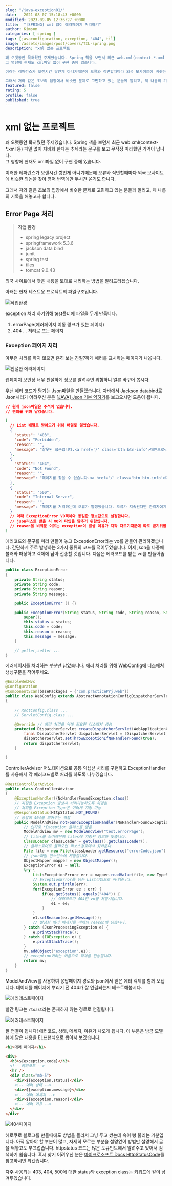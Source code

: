 ```yaml
---
slug: "/java-exception01/"
date:   2021-08-07 15:18:43 +0000
modified: 2023-09-05 12:36:27 +0000
title:  "[SPRING] xml 없이 에러페이지 처리하기"
author: Kimson
categories: [ spring ]
tags: [javaconfiguration, exception, "404", til]
image: /assets/images/post/covers/TIL-spring.png
description: "xml 없는 프로젝트

꽤 오랫동안 묵혀뒀던 주제였습니다. Spring 책을 보면서 최근 web.xml(context-*.xml 등) 파일 없이 자바화 한다는 추세라는 문구를 보고 무작정 따라했던 기억이 납니다.  
그 영향에 현재도 xml파일 없이 구현 중에 있습니다.

이러한 레퍼런스가 오랜시간 쌓인게 아니기때문에 오류와 직면할때마다 외국 모사이트에 비슷한 의논을 찾아 영어 번역에만 두시간 쏟기도 합니다.

그래서 저와 같은 초보의 입장에서 비슷한 문제로 고민하고 있는 분들께 알리고, 제 나름의 기록을 해놓고자 합니다."
featured: false
rating: 5
profile: false
published: true
---
```


# xml 없는 프로젝트

꽤 오랫동안 묵혀뒀던 주제였습니다. Spring 책을 보면서 최근 web.xml(context-\*.xml 등) 파일 없이 자바화 한다는 추세라는 문구를 보고 무작정 따라했던 기억이 납니다.  
그 영향에 현재도 xml파일 없이 구현 중에 있습니다.

이러한 레퍼런스가 오랜시간 쌓인게 아니기때문에 오류와 직면할때마다 외국 모사이트에 비슷한 의논을 찾아 영어 번역에만 두시간 쏟기도 합니다.

그래서 저와 같은 초보의 입장에서 비슷한 문제로 고민하고 있는 분들께 알리고, 제 나름의 기록을 해놓고자 합니다.

## Error Page 처리

> **작업 환경**
>
> - spring legacy project
> - springframework 5.3.6
> - jackson data bind
> - junit
> - spring test
> - tiles
> - tomcat 9.0.43

외국 사이트에서 찾은 내용을 토대로 처리하는 방법을 알려드리겠습니다.

아래는 현재 테스트용 프로젝트의 파일구조입니다.

![작업환경](/assets/images/post/exception/exception01.png)

exception 처리 하기위해 test폴더에 파일을 두개 만듭니다.

1. errorPage(에러페이지 이동 링크가 있는 페이지)
2. 404 ... 처리로 뜨는 페이지

### Exception 페이지 처리

아무런 처리를 하지 않으면 흔히 보는 친절?하게 에러를 표시하는 페이지가 나옵니다.

![친절한 에러페이지](/assets/images/post/exception/exception02.png)

웹페이지 보안상 너무 친절하게 정보를 알려주면 위험하니 얼른 바꾸어 봅시다.

우선 에러 코드가 담기는 Json파일을 만들겠습니다.
자바에서 Jackson databind로 Json처리가 어려우신 분은 [[JAVA] Json 기본 익히기](https://kkn1125.github.io/java-jackson-databind/)를 보고오시면 도움이 됩니다.

```json
// 원래 json파일은 주석이 없습니다.
// 편의를 위해 달겠습니다.

[
  // List 배열로 받아오기 위해 배열로 열었습니다.
  {
    "status": "403",
    "code": "Forbidden",
    "reason": "",
    "message": "잘못된 접근입니다.<a href='/' class='btn btn-info'>메인으로</a>"
  },
  {
    "status": "404",
    "code": "Not Found",
    "reason": "",
    "message": "페이지를 찾을 수 없습니다.<a href='/' class='btn btn-info'>메인으로</a>"
  },
  {
    "status": "500",
    "code": "Internal Server",
    "reason": "",
    "message": "페이지를 처리하는데 오류가 발생했습니다. 오류가 지속된다면 관리자에게 문의해주세요."
  }
  // 아래 ExceptionError VO객체와 동일한 정보값으로 설정합니다.
  // json리스트 받을 시 VO와 타입을 맞추기 위함입니다.
  // reason을 비워둔 이유는 exception이 발생 이유가 각각 다르기때문에 따로 받기위함입니다.
]
```

에러코드와 문구를 미리 만들어 놓고 ExceptionError라는 vo를 만들어 관리하겠습니다. 간단하게 주로 발생하는 3가지 종류의 코드를 적어두었습니다. 이제 json을 나중에 불러와 파싱하고 객체에 담아 전송할 것입니다. 다음은 에러코드를 받는 vo를 만들어줍니다.

```java
public class ExceptionError
{
	private String status;
	private String code;
	private String reason;
	private String message;

    public ExceptionError () {}

	public ExceptionError(String status, String code, String reason, String message) {
		super();
		this.status = status;
		this.code = code;
		this.reason = reason;
		this.message = message;
	}

    // getter,setter ...
}
```

에러페이지를 처리하는 부분만 남았습니다. 에러 처리를 위해 WebConfig에 디스패처 생성구문을 적어주세요.

```java
@EnableWebMvc
@Configuration
@ComponentScan(basePackages = {"com.practicePrj.web"})
public class WebConfig extends AbstractAnnotationConfigDispatcherServletInitializer
{

    // RootConfig.class ...
    // ServletConfig.class ...

    @Override // 에러 처리를 위해 필요한 디스패처 생성
    protected DispatcherServlet createDispatcherServlet(WebApplicationContext servletAppContext) {
        final DispatcherServlet dispatcherServlet = (DispatcherServlet) super.createDispatcherServlet(servletAppContext);
        dispatcherServlet.setThrowExceptionIfNoHandlerFound(true);
        return dispatcherServlet;
    }

}
```

ControllerAdvisor 어노테이션으로 공통 익셉션 처리를 구현하고 ExceptionHandler를 사용해서 각 에러코드별로 처리를 하도록 나누겠습니다.

```java
@RestControllerAdvice
public class ControllerAdvisor
{
	@ExceptionHandler({NoHandlerFoundException.class})
    // 지정한 Exception 발생시 처리가능하도록 위임됨
    // 처리할 Exception Type은 여러개 지정 가능
	@ResponseStatus(HttpStatus.NOT_FOUND)
    // 응답에 404를 띄어주는 역할
	public ModelAndView notFoundExceptionHandler(NoHandlerFoundException ex) {
        // 인자로 *Exception 클래스를 받음
		ModelAndView mv = new ModelAndView("test.errorPage");
        // tiles를 쓰기때문에 tiles에 지정된 경로와 맞춥니다.
		ClassLoader classLoader = getClass().getClassLoader();
		// 클래스로더로 불러오면 리소스경로에서 찾아준다.
		File file = new File(classLoader.getResource("errorCode.json").getFile());
        // json파일 인스턴스에 저장합니다.
		ObjectMapper mapper = new ObjectMapper();
		ExceptionError e1 = null;
		try {
			List<ExceptionError> err = mapper.readValue(file, new TypeReference<List<ExceptionError>>() {});
            // ExceptionError를 담는 List타입으로 꺼내옵니다.
			System.out.println(err);
			for(ExceptionError ee : err) {
				if(ee.getStatus().equals("404")) {
                    // 에러코드가 404인 vo를 저장시킵니다.
					e1 = ee;
				}
			}
			e1.setReason(ex.getMessage());
            // 발생한 에러 메세지를 객체의 reason에 담습니다.
		} catch (JsonProcessingException e) {
			e.printStackTrace();
		} catch (IOException e) {
			e.printStackTrace();
		}
		mv.addObject("exception",e1);
        // exception이라는 이름으로 객체를 전송합니다.
		return mv;
	}
}
```

ModelAndView를 사용하여 응답페이지 경로와 json에서 얻은 에러 객체를 함께 보냅니다. 데이터를 페이지에 뿌리기 전 404가 잘 연결되는지 테스트해봅시다.

![에러테스트페이지](/assets/images/post/exception/exception03.png)

빨간 링크는 `/toast`라는 존재하지 않는 경로로 연결됩니다.

![에러테스트페이지](/assets/images/post/exception/exception04.png)

잘 연결이 됩니다! 에러코드, 상태, 메세지, 이유가 나오게 됩니다. 이 부분은 방금 모델뷰에 담은 내용을 EL표현식으로 뽑아서 보겠습니다.

```html
<h1>에러 페이지</h1>

<div>
  <h3>${exception.code}</h3>
  <!-- 에러코드 -->
  <hr />
  <div class="mb-5">
    <div>${exception.status}</div>
    <!-- 에러 상태 -->
    <div>${exception.message}</div>
    <!-- 에러 메세지 -->
    <div>${exception.reason}</div>
    <!-- 에러 이유 -->
  </div>
</div>
```

![404페이지](/assets/images/post/exception/exception05.png)

헤로쿠로 블로그를 만들때에도 방법을 몰라서 그냥 두고 썼는데 속이 뻥 뚫리는 기분입니다. 아직 알아야 할 부분이 많고, 자세히 모르는 부분을 설명없이 방법만 설명해서 글을 써놓고도 부끄럽습니다. httpstatus 코드는 많은 도큐먼트에서 알려주고 있어서 검색하기 쉽습니다.
혹시 찾기 어려우신 분은 [마이크로소프트 Docs HttpStatusCode](https://docs.microsoft.com/ko-kr/dotnet/api/system.net.httpstatuscode?view=net-5.0 "microsoft HttpStatusCode")를 참고하시면 되겠습니다.

자주 사용되는 403, 404, 500에 대한 status와 exception class는 [키워드](#keywords)에 같이 남겨두겠습니다.
